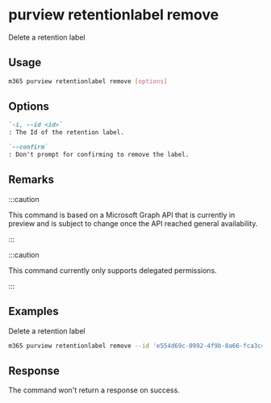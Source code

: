 
# purview retentionlabel remove

Delete a retention label

## Usage

```sh
m365 purview retentionlabel remove [options]
```

## Options

```md definition-list
`-i, --id <id>`
: The Id of the retention label.

`--confirm`
: Don't prompt for confirming to remove the label.
```

<Global />

## Remarks

:::caution

This command is based on a Microsoft Graph API that is currently in preview and is subject to change once the API reached general availability.

:::

:::caution

This command currently only supports delegated permissions.

:::

## Examples

Delete a retention label

```sh
m365 purview retentionlabel remove --id 'e554d69c-0992-4f9b-8a66-fca3c4d9c531'
```

## Response

The command won't return a response on success.

